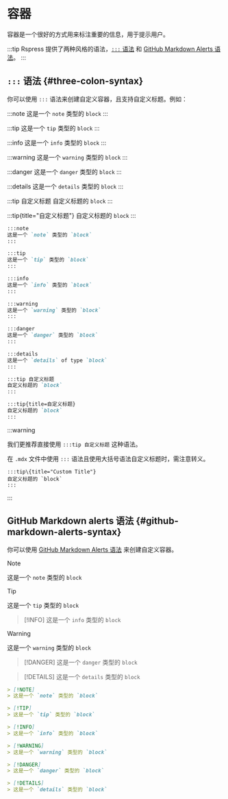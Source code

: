 # 容器

容器是一个很好的方式用来标注重要的信息，用于提示用户。

:::tip
Rspress 提供了两种风格的语法，[`:::` 语法](#three-colon-syntax) 和 [GitHub Markdown Alerts 语法](#github-markdown-alerts-syntax)。
:::

## `:::` 语法 \{#three-colon-syntax}

你可以使用 `:::` 语法来创建自定义容器，且支持自定义标题。例如：


<Tabs>

<Tab label="渲染结果">

:::note
这是一个 `note` 类型的 `block`
:::

:::tip
这是一个 `tip` 类型的 `block`
:::

:::info
这是一个 `info` 类型的 `block`
:::

:::warning
这是一个 `warning` 类型的 `block`
:::

:::danger
这是一个 `danger` 类型的 `block`
:::

:::details
这是一个 `details` 类型的 `block`
:::

:::tip 自定义标题
自定义标题的 `block`
:::

:::tip{title="自定义标题"}
自定义标题的 `block`
:::

</Tab>

<Tab label="语法">

```markdown
:::note
这是一个 `note` 类型的 `block`
:::

:::tip
这是一个 `tip` 类型的 `block`
:::

:::info
这是一个 `info` 类型的 `block`
:::

:::warning
这是一个 `warning` 类型的 `block`
:::

:::danger
这是一个 `danger` 类型的 `block`
:::

:::details
这是一个 `details` of type `block`
:::

:::tip 自定义标题
自定义标题的 `block`
:::

:::tip{title=自定义标题}
自定义标题的 `block`
:::
```

</Tab>

</Tabs>

:::warning

我们更推荐直接使用 `:::tip 自定义标题` 这种语法。

在 `.mdx` 文件中使用 `:::` 语法且使用大括号语法自定义标题时，需注意转义。

```mdx
:::tip\{title="Custom Title"}
自定义标题的 `block`
:::
```

:::

## GitHub Markdown alerts 语法 \{#github-markdown-alerts-syntax}

你可以使用 [GitHub Markdown Alerts 语法](https://docs.github.com/zh/get-started/writing-on-github/getting-started-with-writing-and-formatting-on-github/basic-writing-and-formatting-syntax#alerts) 来创建自定义容器。

<Tabs>

<Tab label="渲染结果">

> [!NOTE]
> 这是一个 `note` 类型的 `block`

> [!TIP]
> 这是一个 `tip` 类型的 `block`

> [!INFO]
> 这是一个 `info` 类型的 `block`

> [!WARNING]
> 这是一个 `warning` 类型的 `block`

> [!DANGER]
> 这是一个 `danger` 类型的 `block`

> [!DETAILS]
> 这是一个 `details` 类型的 `block`

</Tab>

<Tab label="语法">

```markdown
> [!NOTE]
> 这是一个 `note` 类型的 `block`

> [!TIP]
> 这是一个 `tip` 类型的 `block`

> [!INFO]
> 这是一个 `info` 类型的 `block`

> [!WARNING]
> 这是一个 `warning` 类型的 `block`

> [!DANGER]
> 这是一个 `danger` 类型的 `block`

> [!DETAILS]
> 这是一个 `details` 类型的 `block`
```

</Tab>

</Tabs>
